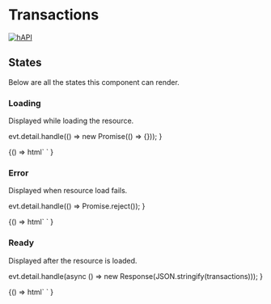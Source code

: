 
<Meta title="Relations/Transactions" component="foxy-transactions" />

# Transactions

[![hAPI](https://img.shields.io/badge/hAPI-transactions-green.svg)](https://api.foxycart.com/rels/transactions)

## States

Below are all the states this component can render.

### Loading

Displayed while loading the resource.

  evt.detail.handle(() => new Promise(() => {}));
}

<Canvas>
  <Story name="Loading">
    {() =>
      html`
        <foxy-transactions
          first="https://api.foxy.test/stores/8/transactions?customer_id=115&limit=10"
          @request=${handleRequestWithLoading}
        >
        </foxy-transactions>
      `
    }
  </Story>
</Canvas>

### Error

Displayed when resource load fails.

  evt.detail.handle(() => Promise.reject());
}

<Canvas>
  <Story name="Error">
    {() =>
      html`
        <foxy-transactions
          first="https://api.foxy.test/stores/8/transactions?customer_id=115&limit=10"
          @request=${handleRequestWithError}
        >
        </foxy-transactions>
      `
    }
  </Story>
</Canvas>

### Ready

Displayed after the resource is loaded.

  evt.detail.handle(async () => new Response(JSON.stringify(transactions)));
}

<Canvas>
  <Story name="Ready">
    {() =>
      html`
        <foxy-transactions
          first="https://api.foxy.test/stores/8/transactions?customer_id=115&limit=10"
          @request=${handleRequestWithSuccess}
        >
        </foxy-transactions>
      `
    }
  </Story>
</Canvas>
